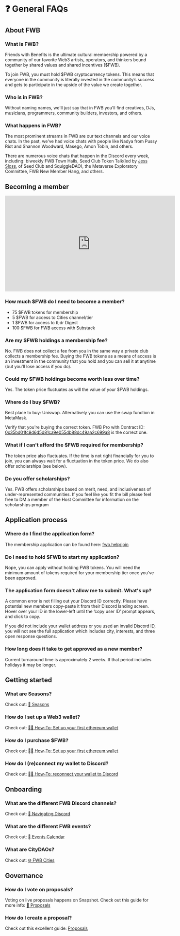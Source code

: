 # ❓ General FAQs

## About FWB

### What is FWB?

Friends with Benefits is the ultimate cultural membership powered by a community of our favorite Web3 artists, operators, and thinkers bound together by shared values and shared incentives ($FWB).

To join FWB, you must hold $FWB cryptocurrency tokens. This means that everyone in the community is literally invested in the community’s success and gets to participate in the upside of the value we create together.

### Who is in FWB?

Without naming names, we'll just say that in FWB you'll find creatives, DJs, musicians, programmers, community builders, investors, and others.

### What happens in FWB?

The most prominent streams in FWB are our text channels and our voice chats. In the past, we've had voice chats with people like Nadya from Pussy Riot and Shannon Woodward, Masego, Amon Tobin, and others.

There are numerous voice chats that happen in the Discord every week, including: biweekly FWB Town Halls, Seed Club Token Talk(led by [Jess Sloss](https://twitter.com/thattallguy), of Seed Club and SquiggleDAO), the Metaverse Exploratory Committee, FWB New Member Hang, and others.

## Becoming a member

<iframe width="560" height="315" src="https://www.youtube.com/embed/KpKXcbkw3Bk" title="YouTube video player" frameborder="0" allow="accelerometer; autoplay; clipboard-write; encrypted-media; gyroscope; picture-in-picture" allowfullscreen></iframe>

### How much $FWB do I need to become a member?

* 75 $FWB tokens for membership
* 5 $FWB for access to Cities channel/tier
* 1 $FWB for access to tl;dr Digest
* 100 $FWB for FWB access with Substack

### Are my $FWB holdings a membership fee?

No. FWB does not collect a fee from you in the same way a private club collects a membership fee. Buying the FWB tokens as a means of access is an investment in the community that you hold and you can sell it at anytime (but you'll lose access if you do).

### Could my $FWB holdings become worth less over time?

Yes. The token price fluctuates as will the value of your $FWB holdings.

### Where do I buy $FWB?

Best place to buy: Uniswap. Alternatively you can use the swap function in MetaMask.

Verify that you're buying the correct token. FWB Pro with Contract ID: [0x35bd01fc9d6d5d81ca9e055db88dc49aa2c699a8](https://etherscan.io/address/0x35bd01fc9d6d5d81ca9e055db88dc49aa2c699a8) is the correct one.

### What if I can't afford the $FWB required for membership?

The token price also fluctuates. If the time is not right financially for you to join, you can always wait for a fluctuation in the token price. We do also offer scholarships (see below).

### Do you offer scholarships?

Yes. FWB offers scholarships based on merit, need, and inclusiveness of under-represented communities. If you feel like you fit the bill please feel free to DM a member of the Host Committee for information on the scholarships program

## Application process

### Where do I find the application form?

The membership application can be found here: [fwb.help/join](http://fwb.help/join)

### Do I need to hold $FWB to start my application?

Nope, you can apply without holding FWB tokens. You will need the minimum amount of tokens required for your membership tier once you've been approved.

### The application form doesn't allow me to submit. What's up?

A common error is not filling out your Discord ID correctly. Please have potential new members copy-paste it from their Discord landing screen. Hover over your ID in the lower-left until the ‘copy user ID’ prompt appears, and click to copy.

If you did not include your wallet address or you used an invalid Discord ID, you will not see the full application which includes city, interests, and three open response questions.

### How long does it take to get approved as a new member?

Current turnaround time is approximately 2 weeks. If that period includes holidays it may be longer.

## Getting started

### What are Seasons?

Check out: [🌊 Seasons](seasons)

### How do I set up a Web3 wallet?

Check out: [👩‍🏫 How-To: Set up your first ethereum wallet](how-to-guides/how-to-set-up-your-first-ethereum-wallet)

### How do I purchase $FWB?

Check out: [👩‍🏫 How-To: Set up your first ethereum wallet](how-to-guides/how-to-purchase-usdfwb)

### How do I (re)connect my wallet to Discord?

Check out: [👩‍🏫 How-To: reconnect your wallet to Discord](how-to-guides/how-to-re-connect-your-wallet)

## Onboarding

### What are the different FWB Discord channels?

Check out: [👾 Navigating Discord](navigating-discord)

### What are the different FWB events?

Check out: [📅 Events Calendar](events-calendar)

### What are CityDAOs?

Check out: [🌐 FWB Cities](fwb-cities)

## Governance

### How do I vote on proposals?

Voting on live proposals happens on Snapshot. Check out this guide for more info: [🌟 Proposals](proposals)

### How do I create a proposal?

Check out this excellent guide: [Proposals](https://www.notion.so/Proposals-0e23e5bea312403890bbca7c23109f91)